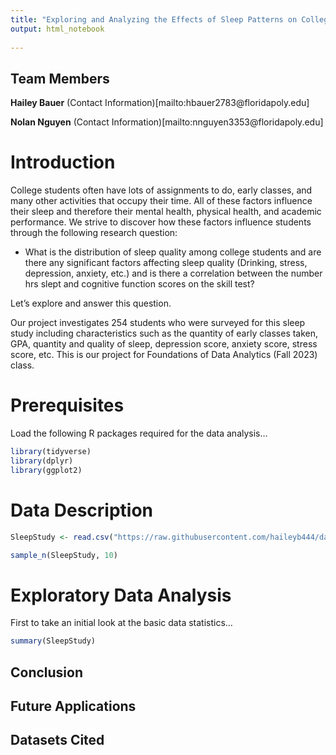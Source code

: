 ```yaml
---
title: "Exploring and Analyzing the Effects of Sleep Patterns on College Students"
output: html_notebook
   
---
```


## Team Members

**Hailey Bauer**
(Contact Information)[mailto:hbauer2783@floridapoly.edu]

**Nolan Nguyen**
(Contact Information)[mailto:nnguyen3353@floridapoly.edu]
 

# Introduction

College students often have lots of assignments to do, early classes, and many other activities that occupy their time. All of these factors influence their sleep and therefore their mental health, physical health, and academic performance. We strive to discover how these factors influence students through the following research question:


   - What is the distribution of sleep quality among college students and are there any significant factors affecting sleep quality (Drinking, stress, depression, anxiety, etc.) and is there a correlation between the number hrs slept and cognitive function scores on the skill test?
  

Let's explore and answer this question.

Our project investigates 254 students who were surveyed for this sleep study including characteristics such as the quantity of early classes taken, GPA, quantity and quality of sleep, depression score, anxiety score, stress score, etc. This is our project for Foundations of Data Analytics (Fall 2023) class.

# Prerequisites

Load the following R packages required for the data analysis...

```r
library(tidyverse)
library(dplyr)
library(ggplot2)
```


# Data Description

```r
SleepStudy <- read.csv("https://raw.githubusercontent.com/haileyb444/datasets/master/SleepStudy.csv")
```

```r
sample_n(SleepStudy, 10)
```

# Exploratory Data Analysis

First to take an initial look at the basic data statistics...

```r
summary(SleepStudy)
```
## Conclusion

## Future Applications

## Datasets Cited






























